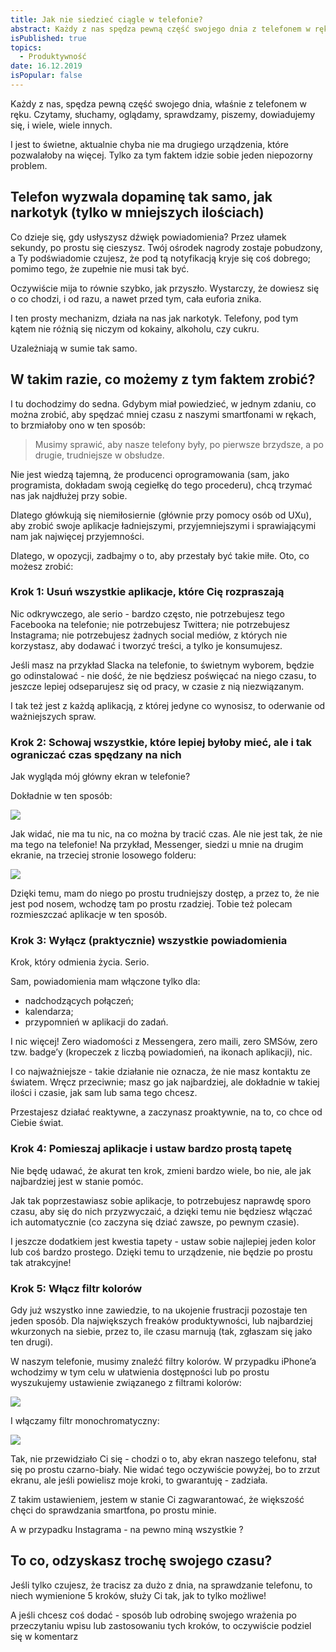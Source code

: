 ```yaml
---
title: Jak nie siedzieć ciągle w telefonie?
abstract: Każdy z nas spędza pewną część swojego dnia z telefonem w ręku. Czasami za dużą część tego samego dnia. Jak można po prostu przestać?
isPublished: true
topics:
  - Produktywność
date: 16.12.2019
isPopular: false
---
```


Każdy z nas, spędza pewną część swojego dnia, właśnie z telefonem w ręku. Czytamy, słuchamy, oglądamy, sprawdzamy, piszemy, dowiadujemy się, i wiele, wiele innych.

I jest to świetne, aktualnie chyba nie ma drugiego urządzenia, które pozwalałoby na więcej. Tylko za tym faktem idzie sobie jeden niepozorny problem.

## Telefon wyzwala dopaminę tak samo, jak narkotyk (tylko w mniejszych ilościach)

Co dzieje się, gdy usłyszysz dźwięk powiadomienia? Przez ułamek sekundy, po prostu się cieszysz. Twój ośrodek nagrody zostaje pobudzony, a Ty podświadomie czujesz, że pod tą notyfikacją kryje się coś dobrego; pomimo tego, że zupełnie nie musi tak być.

Oczywiście mija to równie szybko, jak przyszło. Wystarczy, że dowiesz się o co chodzi, i od razu, a nawet przed tym, cała euforia znika.

I ten prosty mechanizm, działa na nas jak narkotyk. Telefony, pod tym kątem nie różnią się niczym od kokainy, alkoholu, czy cukru.

Uzależniają w sumie tak samo.

## W takim razie, co możemy z tym faktem zrobić?

I tu dochodzimy do sedna. Gdybym miał powiedzieć, w jednym zdaniu, co można zrobić, aby spędzać mniej czasu z naszymi smartfonami w rękach, to brzmiałoby ono w ten sposób:

> Musimy sprawić, aby nasze telefony były, po pierwsze brzydsze, a po drugie, trudniejsze w obsłudze.

Nie jest wiedzą tajemną, że producenci oprogramowania (sam, jako programista, dokładam swoją cegiełkę do tego procederu), chcą trzymać nas jak najdłużej przy sobie.

Dlatego główkują się niemiłosiernie (głównie przy pomocy osób od UXu), aby zrobić swoje aplikacje ładniejszymi, przyjemniejszymi i sprawiającymi nam jak najwięcej przyjemności.

Dlatego, w opozycji, zadbajmy o to, aby przestały być takie miłe. Oto, co możesz zrobić:

### Krok 1: Usuń wszystkie aplikacje, które Cię rozpraszają

Nic odkrywczego, ale serio - bardzo często, nie potrzebujesz tego Facebooka na telefonie; nie potrzebujesz Twittera; nie potrzebujesz Instagrama; nie potrzebujesz żadnych social mediów, z których nie korzystasz, aby dodawać i tworzyć treści, a tylko je konsumujesz.

Jeśli masz na przykład Slacka na telefonie, to świetnym wyborem, będzie go odinstalować - nie dość, że nie będziesz poświęcać na niego czasu, to jeszcze lepiej odseparujesz się od pracy, w czasie z nią niezwiązanym.

I tak też jest z każdą aplikacją, z której jedyne co wynosisz, to oderwanie od ważniejszych spraw.

### Krok 2: Schowaj wszystkie, które lepiej byłoby mieć, ale i tak ograniczać czas spędzany na nich

Jak wygląda mój główny ekran w telefonie?

Dokładnie w ten sposób:

![](./ekran-glowny.jpg)

Jak widać, nie ma tu nic, na co można by tracić czas. Ale nie jest tak, że nie ma tego na telefonie! Na przykład, Messenger, siedzi u mnie na drugim ekranie, na trzeciej stronie losowego folderu:

![](./folder-z-mediami.jpg)

Dzięki temu, mam do niego po prostu trudniejszy dostęp, a przez to, że nie jest pod nosem, wchodzę tam po prostu rzadziej. Tobie też polecam rozmieszczać aplikacje w ten sposób.

### Krok 3: Wyłącz (praktycznie) wszystkie powiadomienia

Krok, który odmienia życia. Serio.

Sam, powiadomienia mam włączone tylko dla:

- nadchodzących połączeń;
- kalendarza;
- przypomnień w aplikacji do zadań.

I nic więcej! Zero wiadomości z Messengera, zero maili, zero SMSów, zero tzw. badge’y (kropeczek z liczbą powiadomień, na ikonach aplikacji), nic.

I co najważniejsze - takie działanie nie oznacza, że nie masz kontaktu ze światem. Wręcz przeciwnie; masz go jak najbardziej, ale dokładnie w takiej ilości i czasie, jak sam lub sama tego chcesz.

Przestajesz działać reaktywne, a zaczynasz proaktywnie, na to, co chce od Ciebie świat.

### Krok 4: Pomieszaj aplikacje i ustaw bardzo prostą tapetę

Nie będę udawać, że akurat ten krok, zmieni bardzo wiele, bo nie, ale jak najbardziej jest w stanie pomóc.

Jak tak poprzestawiasz sobie aplikacje, to potrzebujesz naprawdę sporo czasu, aby się do nich przyzwyczaić, a dzięki temu nie będziesz włączać ich automatycznie (co zaczyna się dziać zawsze, po pewnym czasie).

I jeszcze dodatkiem jest kwestia tapety - ustaw sobie najlepiej jeden kolor lub coś bardzo prostego. Dzięki temu to urządzenie, nie będzie po prostu tak atrakcyjne!

### Krok 5: Włącz filtr kolorów

Gdy już wszystko inne zawiedzie, to na ukojenie frustracji pozostaje ten jeden sposób. Dla największych freaków produktywności, lub najbardziej wkurzonych na siebie, przez to, ile czasu marnują (tak, zgłaszam się jako ten drugi).

W naszym telefonie, musimy znaleźć filtry kolorów. W przypadku iPhone’a wchodzimy w tym celu w ułatwienia dostępności lub po prostu wyszukujemy ustawienie związanego z filtrami kolorów:

![](./wyszukiwanie-filtrow.jpg)

I włączamy filtr monochromatyczny:

![](./filtr-monochromatyczny.jpg)

Tak, nie przewidziało Ci się - chodzi o to, aby ekran naszego telefonu, stał się po prostu czarno-biały. Nie widać tego oczywiście powyżej, bo to zrzut ekranu, ale jeśli powielisz moje kroki, to gwarantuję - zadziała.

Z takim ustawieniem, jestem w stanie Ci zagwarantować, że większość chęci do sprawdzania smartfona, po prostu minie.

A w przypadku Instagrama - na pewno miną wszystkie ?

## To co, odzyskasz trochę swojego czasu?

Jeśli tylko czujesz, że tracisz za dużo z dnia, na sprawdzanie telefonu, to niech wymienione 5 kroków, służy Ci tak, jak to tylko możliwe!

A jeśli chcesz coś dodać - sposób lub odrobinę swojego wrażenia po przeczytaniu wpisu lub zastosowaniu tych kroków, to oczywiście podziel się w komentarz
